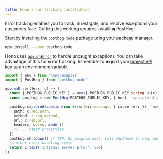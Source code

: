 ```yaml
---
title: Hono error tracking installation
---
```


Error tracking enables you to track, investigate, and resolve exceptions your customers face. Getting this working requires installing PostHog:

Start by installing the `posthog-node` package using your package manager.
```bash
npm install --save posthog-node
```

Hono uses [`app.onError`](https://hono.dev/docs/api/exception#handling-httpexception) to handle uncaught exceptions. You can take advantage of this for error tracking. Remember to **export** your [project API key](https://us.posthog.com/settings/project#variables) as an environment variable.

```ts file=index.ts
import { env } from 'hono/adapter'
import { PostHog } from 'posthog-node'

app.onError((err, c) => {
  const { POSTHOG_PUBLIC_KEY } = env<{ POSTHOG_PUBLIC_KEY:string }>(c)
  const posthog = new PostHog(POSTHOG_PUBLIC_KEY, { host: '<ph_client_api_host>' })
  
  posthog.captureException(new Error(err.message, { cause: err }), 'user_distinct_id_with_err_rethrow', {
    path: c.req.path,
    method: c.req.method,
    url: c.req.url,
    headers: c.req.header(),
    // ... other properties
  })
  posthog.shutdown() // TIP: On program exit, call shutdown to stop pending pollers and flush any remaining events
  // other error handling logic
  return c.text('Internal Server Error', 500)
})
```